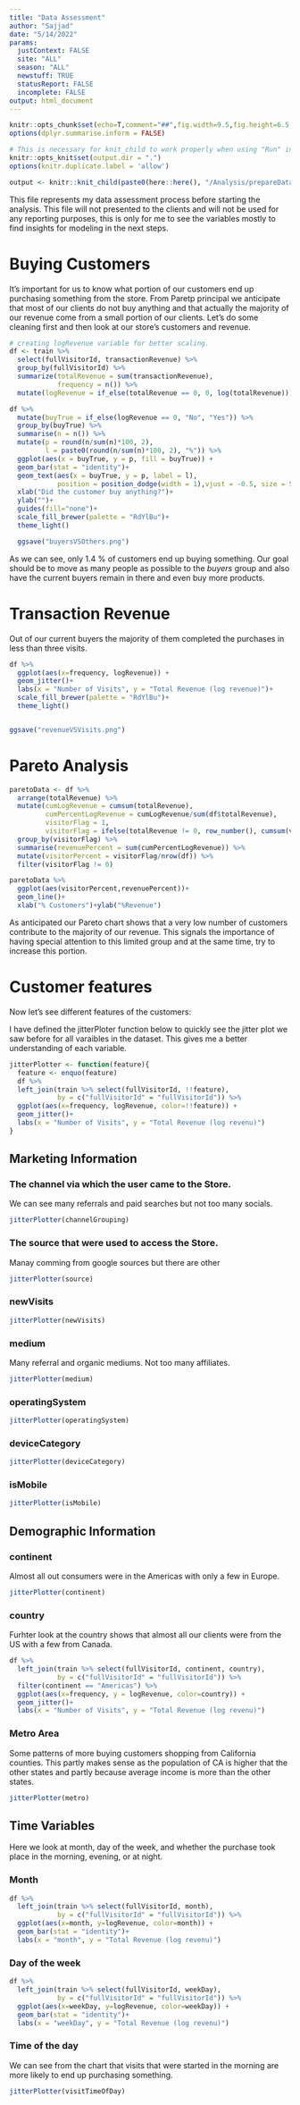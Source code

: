 ```yaml
---
title: "Data Assessment"
author: "Sajjad"
date: "5/14/2022"
params:
  justContext: FALSE
  site: "ALL"
  season: "ALL"
  newstuff: TRUE
  statusReport: FALSE
  incomplete: FALSE
output: html_document
---
```


```r
knitr::opts_chunk$set(echo=T,comment="##",fig.width=9.5,fig.height=6.5,dpi=2*72, warning=F)
options(dplyr.summarise.inform = FALSE)
```

```r
# This is necessary for knit_child to work properly when using "Run" in RStudio
knitr::opts_knit$set(output.dir = ".")
options(knitr.duplicate.label = 'allow')
```

```r
output <- knitr::knit_child(paste0(here::here(), "/Analysis/prepareData.Rmd"))
```


This file represents my data assessment process before starting the analysis. This file will not presented to the clients and will not be used for any reporting purposes, this is only for me to see the variables mostly to find insights for modeling in the next steps.

# Buying Customers
It's important for us to know what portion of our customers end up purchasing something from the store. From Paretp principal we anticipate that most of our clients do not buy anything and that actually the majority of our revenue come from a small portion of our clients. Let's do some cleaning first and then look at our store's customers and revenue.
```r
# creating logRevenue variable for better scaling.
df <- train %>%
  select(fullVisitorId, transactionRevenue) %>%
  group_by(fullVisitorId) %>%
  summarize(totalRevenue = sum(transactionRevenue),
            frequency = n()) %>%
  mutate(logRevenue = if_else(totalRevenue == 0, 0, log(totalRevenue)))
```

```r
df %>% 
  mutate(buyTrue = if_else(logRevenue == 0, "No", "Yes")) %>%
  group_by(buyTrue) %>%
  summarise(n = n()) %>%
  mutate(p = round(n/sum(n)*100, 2),
         l = paste0(round(n/sum(n)*100, 2), "%")) %>%
  ggplot(aes(x = buyTrue, y = p, fill = buyTrue)) +
  geom_bar(stat = "identity")+
  geom_text(aes(x = buyTrue, y = p, label = l), 
            position = position_dodge(width = 1),vjust = -0.5, size = 5)+
  xlab("Did the customer buy anything?")+
  ylab("")+
  guides(fill="none")+
  scale_fill_brewer(palette = "RdYlBu")+
  theme_light()

  ggsave("buyersVSOthers.png")
```

As we can see, only 1.4 % of customers end up buying something. Our goal should be to move as many people as possible to the _buyers_ group and also have the current buyers remain in there and even buy more products.

# Transaction Revenue
Out of our current buyers the majority of them completed the purchases in less than three visits.
```r
df %>% 
  ggplot(aes(x=frequency, logRevenue)) +
  geom_jitter()+
  labs(x = "Number of Visits", y = "Total Revenue (log revenue)")+
  scale_fill_brewer(palette = "RdYlBu")+
  theme_light()


ggsave("revenueVSVisits.png")
```

# Pareto Analysis

```r
paretoData <- df %>%
  arrange(totalRevenue) %>%
  mutate(cumLogRevenue = cumsum(totalRevenue),
         cumPercentLogRevenue = cumLogRevenue/sum(df$totalRevenue),
         visitorFlag = 1,
         visitorFlag = ifelse(totalRevenue != 0, row_number(), cumsum(visitorFlag))) %>%
  group_by(visitorFlag) %>%
  summarise(revenuePercent = sum(cumPercentLogRevenue)) %>%
  mutate(visitorPercent = visitorFlag/nrow(df)) %>%
  filter(visitorFlag != 0)
```

```r
paretoData %>%
  ggplot(aes(visitorPercent,revenuePercent))+
  geom_line()+
  xlab("% Customers")+ylab("%Revenue")
```

As anticipated our Pareto chart shows that a very low number of customers contribute to the majority of our revenue. This signals the importance of having special attention to this limited group and at the same time, try to increase this portion.

# Customer features
Now let's see different features of the customers:

I have defined the jitterPloter function below to quickly see the jitter plot we saw before for all varaibles in the dataset. This gives me a better understanding of each variable.
```r
jitterPlotter <- function(feature){
  feature <- enquo(feature)
  df %>%
  left_join(train %>% select(fullVisitorId, !!feature), 
            by = c("fullVisitorId" = "fullVisitorId")) %>%
  ggplot(aes(x=frequency, logRevenue, color=!!feature)) +
  geom_jitter()+
  labs(x = "Number of Visits", y = "Total Revenue (log revenu)")
}
```

## Marketing Information

### The channel via which the user came to the Store.
We can see many referrals and paid searches but not too many socials.
```r
jitterPlotter(channelGrouping) 
```

###  The source that were used to access the Store.
Manay comming from google sources but there are other 
```r
jitterPlotter(source) 
```

### newVisits 
```r
jitterPlotter(newVisits)
```

### medium 
Many referral and organic mediums. Not too many affiliates.
```r
jitterPlotter(medium)
```

### operatingSystem 
```r
jitterPlotter(operatingSystem)
```

###  deviceCategory
```r
jitterPlotter(deviceCategory)
```

###  isMobile
```r
jitterPlotter(isMobile)
```

## Demographic Information

###  continent
Almost all out consumers were in the Americas with only a few in Europe.
```r
jitterPlotter(continent)
```

### country
Furhter look at the country shows that almost all our clients were from the US with a few from Canada.
```r
df %>%
  left_join(train %>% select(fullVisitorId, continent, country), 
            by = c("fullVisitorId" = "fullVisitorId")) %>%
  filter(continent == "Americas") %>%
  ggplot(aes(x=frequency, y = logRevenue, color=country)) +
  geom_jitter()+
  labs(x = "Number of Visits", y = "Total Revenue (log revenu)")
```

### Metro Area
Some patterns of more buying customers shopping from California counties. This partly makes sense as the population of CA is higher that the other states and partly because average income is more than the other states.
```r
jitterPlotter(metro)
```

## Time Variables
Here we look at month, day of the week, and whether the purchase took place in the morning, evening, or at night.

### Month
```r
df %>%
  left_join(train %>% select(fullVisitorId, month), 
            by = c("fullVisitorId" = "fullVisitorId")) %>%
  ggplot(aes(x=month, y=logRevenue, color=month)) +
  geom_bar(stat = "identity")+
  labs(x = "month", y = "Total Revenue (log revenu)")
```

### Day of the week
```r
df %>%
  left_join(train %>% select(fullVisitorId, weekDay), 
            by = c("fullVisitorId" = "fullVisitorId")) %>%
  ggplot(aes(x=weekDay, y=logRevenue, color=weekDay)) +
  geom_bar(stat = "identity")+
  labs(x = "weekDay", y = "Total Revenue (log revenu)")
```

### Time of the day
We can see from the chart that visits that were started in the morning are more likely to end up purchasing something.
```r
jitterPlotter(visitTimeOfDay)
```